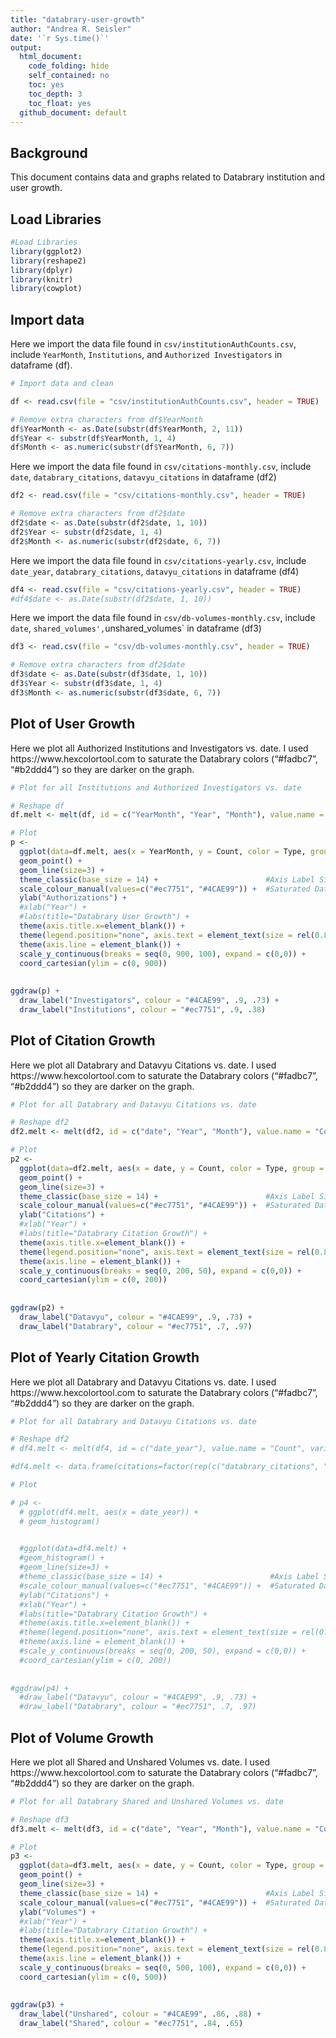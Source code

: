```yaml
---
title: "databrary-user-growth"
author: "Andrea R. Seisler"
date: '`r Sys.time()`'
output:
  html_document:
    code_folding: hide
    self_contained: no
    toc: yes
    toc_depth: 3
    toc_float: yes
  github_document: default
---
```

## Background

This document contains data and graphs related to Databrary institution and user growth.

## Load Libraries

```r
#Load Libraries
library(ggplot2)
library(reshape2)
library(dplyr)
library(knitr)
library(cowplot)
```

## Import data

Here we import the data file found in `csv/institutionAuthCounts.csv`, include `YearMonth`, `Institutions`, and `Authorized Investigators` in dataframe (df).   

```r
# Import data and clean

df <- read.csv(file = "csv/institutionAuthCounts.csv", header = TRUE)

# Remove extra characters from df$YearMonth
df$YearMonth <- as.Date(substr(df$YearMonth, 2, 11))
df$Year <- substr(df$YearMonth, 1, 4)
df$Month <- as.numeric(substr(df$YearMonth, 6, 7))
```


Here we import the data file found in `csv/citations-monthly.csv`, include `date`, `databrary_citations`, `datavyu_citations` in dataframe (df2)

```r
df2 <- read.csv(file = "csv/citations-monthly.csv", header = TRUE)

# Remove extra characters from df2$date
df2$date <- as.Date(substr(df2$date, 1, 10))
df2$Year <- substr(df2$date, 1, 4)
df2$Month <- as.numeric(substr(df2$date, 6, 7))
```

Here we import the data file found in `csv/citations-yearly.csv`, include `date_year`, `databrary_citations`, `datavyu_citations` in dataframe (df4)

```r
df4 <- read.csv(file = "csv/citations-yearly.csv", header = TRUE)
#df4$date <- as.Date(substr(df2$date, 1, 10))
```

Here we import the data file found in `csv/db-volumes-monthly.csv`, include `date`, `shared_volumes', `unshared_volumes` in dataframe (df3)

```r
df3 <- read.csv(file = "csv/db-volumes-monthly.csv", header = TRUE)

# Remove extra characters from df2$date
df3$date <- as.Date(substr(df3$date, 1, 10))
df3$Year <- substr(df3$date, 1, 4)
df3$Month <- as.numeric(substr(df3$date, 6, 7))
```

## Plot of User Growth

Here we plot all Authorized Institutions and Investigators vs. date. I used https://www.hexcolortool.com to saturate the Databrary colors ("#fadbc7", "#b2ddd4") so they are darker on the graph.

```r

# Plot for all Institutions and Authorized Investigators vs. date

# Reshape df
df.melt <- melt(df, id = c("YearMonth", "Year", "Month"), value.name = "Count", variable.name = "Type")

# Plot
p <- 
  ggplot(data=df.melt, aes(x = YearMonth, y = Count, color = Type, group = Type)) +
  geom_point() + 
  geom_line(size=3) +
  theme_classic(base_size = 14) +                        #Axis Label Size
  scale_colour_manual(values=c("#ec7751", "#4CAE99")) +  #Saturated Databrary Colors 
  ylab("Authorizations") +
  #xlab("Year") +
  #labs(title="Databrary User Growth") +
  theme(axis.title.x=element_blank()) +
  theme(legend.position="none", axis.text = element_text(size = rel(0.8), colour = "black")) +    #Axis text size and color
  theme(axis.line = element_blank()) +
  scale_y_continuous(breaks = seq(0, 900, 100), expand = c(0,0)) +
  coord_cartesian(ylim = c(0, 900))
  
  
ggdraw(p) + 
  draw_label("Investigators", colour = "#4CAE99", .9, .73) +
  draw_label("Institutions", colour = "#ec7751", .9, .38)

```

## Plot of Citation Growth

Here we plot all Databrary and Datavyu Citations vs. date. I used https://www.hexcolortool.com to saturate the Databrary colors ("#fadbc7", "#b2ddd4") so they are darker on the graph.

```r

# Plot for all Databrary and Datavyu Citations vs. date

# Reshape df2
df2.melt <- melt(df2, id = c("date", "Year", "Month"), value.name = "Count", variable.name = "Type")

# Plot
p2 <- 
  ggplot(data=df2.melt, aes(x = date, y = Count, color = Type, group = Type)) +
  geom_point() + 
  geom_line(size=3) +
  theme_classic(base_size = 14) +                        #Axis Label Size
  scale_colour_manual(values=c("#ec7751", "#4CAE99")) +  #Saturated Databrary Colors 
  ylab("Citations") +
  #xlab("Year") +
  #labs(title="Databrary Citation Growth") +
  theme(axis.title.x=element_blank()) +
  theme(legend.position="none", axis.text = element_text(size = rel(0.8), colour = "black")) +    #Axis text size and color
  theme(axis.line = element_blank()) +
  scale_y_continuous(breaks = seq(0, 200, 50), expand = c(0,0)) +
  coord_cartesian(ylim = c(0, 200))
  
  
ggdraw(p2) + 
  draw_label("Datavyu", colour = "#4CAE99", .9, .73) +
  draw_label("Databrary", colour = "#ec7751", .7, .97)
```


## Plot of Yearly Citation Growth

Here we plot all Databrary and Datavyu Citations vs. date. I used https://www.hexcolortool.com to saturate the Databrary colors ("#fadbc7", "#b2ddd4") so they are darker on the graph.

```r

# Plot for all Databrary and Datavyu Citations vs. date

# Reshape df2
# df4.melt <- melt(df4, id = c("date_year"), value.name = "Count", variable.name = "Type")

#df4.melt <- data.frame(citations=factor(rep(c("databrary_citations", "datavyu_citations"), each=8)))

# Plot

# p4 <- 
  # ggplot(df4.melt, aes(x = date_year)) + 
  # geom_histogram()

  
  #ggplot(data=df4.melt) +
  #geom_histogram() + 
  #geom_line(size=3) +
  #theme_classic(base_size = 14) +                        #Axis Label Size
  #scale_colour_manual(values=c("#ec7751", "#4CAE99")) +  #Saturated Databrary Colors 
  #ylab("Citations") +
  #xlab("Year") +
  #labs(title="Databrary Citation Growth") +
  #theme(axis.title.x=element_blank()) +
  #theme(legend.position="none", axis.text = element_text(size = rel(0.8), colour = "black")) +    #Axis text size and color
  #theme(axis.line = element_blank()) +
  #scale_y_continuous(breaks = seq(0, 200, 50), expand = c(0,0)) +
  #coord_cartesian(ylim = c(0, 200))
  
  
#ggdraw(p4) + 
  #draw_label("Datavyu", colour = "#4CAE99", .9, .73) +
  #draw_label("Databrary", colour = "#ec7751", .7, .97)
```

## Plot of Volume Growth

Here we plot all Shared and Unshared Volumes vs. date. I used https://www.hexcolortool.com to saturate the Databrary colors ("#fadbc7", "#b2ddd4") so they are darker on the graph.

```r

# Plot for all Databrary Shared and Unshared Volumes vs. date

# Reshape df3
df3.melt <- melt(df3, id = c("date", "Year", "Month"), value.name = "Count", variable.name = "Type")

# Plot
p3 <- 
  ggplot(data=df3.melt, aes(x = date, y = Count, color = Type, group = Type)) +
  geom_point() + 
  geom_line(size=3) +
  theme_classic(base_size = 14) +                        #Axis Label Size
  scale_colour_manual(values=c("#ec7751", "#4CAE99")) +  #Saturated Databrary Colors 
  ylab("Volumes") +
  #xlab("Year") +
  #labs(title="Databrary Citation Growth") +
  theme(axis.title.x=element_blank()) +
  theme(legend.position="none", axis.text = element_text(size = rel(0.8), colour = "black")) +    #Axis text size and color
  theme(axis.line = element_blank()) +
  scale_y_continuous(breaks = seq(0, 500, 100), expand = c(0,0)) +
  coord_cartesian(ylim = c(0, 500))
  
  
ggdraw(p3) + 
  draw_label("Unshared", colour = "#4CAE99", .86, .88) +
  draw_label("Shared", colour = "#ec7751", .84, .65)

```
